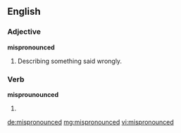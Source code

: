 ==English==

===Adjective===
'''mispronounced'''

# Describing something said wrongly.

===Verb===
'''misprounounced'''

# {{past of|mispronounce}}

[[de:mispronounced]]
[[mg:mispronounced]]
[[vi:mispronounced]]